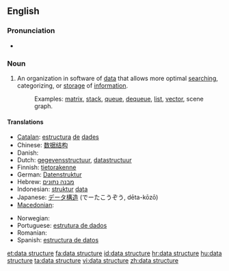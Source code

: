 ==English==

=== Pronunciation ===
* {{audio|en-us-data structure.ogg|Audio (US)}}

{{wikipedia}}
===Noun===
{{en-noun|sg=[[data]] [[structure]]}}

# {{context|comp sci}} An organization in software of [[data]] that allows more optimal [[search]]ing, categorizing, or [[storage]] of [[information]].
#: Examples: [[matrix]], [[stack]], [[queue]], [[dequeue]], [[list]], [[vector]], scene graph.

====Translations====
{{trans-top|organization of data}}
* [[Catalan]]: [[estructura]] [[de]] [[dades]] {{f}}
* Chinese: [[数据结构]]
* Danish: {{t|da|datastruktur}}
* Dutch: [[gegevensstructuur]], [[datastructuur]] {{f}}
* Finnish: [[tietorakenne]]
* German: [[Datenstruktur]] {{f}}
* Hebrew: [[מבנה נתונים]] {{m}}
* Indonesian: [[struktur]] [[data]]
* Japanese: [[データ構造]] (でーたこうぞう, dēta-kōzō)
* [[Macedonian]]: {{t|mk|податочна структура|f|tr=podátočna struktúra}}
{{trans-mid}}
* Norwegian: {{t|no|datastruktur|m}}
* Portuguese: [[estrutura de dados]]
* Romanian: {{t|ro|structură de date|f}}
* Spanish: [[estructura de datos]]
{{trans-bottom}}

[[et:data structure]]
[[fa:data structure]]
[[id:data structure]]
[[hr:data structure]]
[[hu:data structure]]
[[ta:data structure]]
[[vi:data structure]]
[[zh:data structure]]